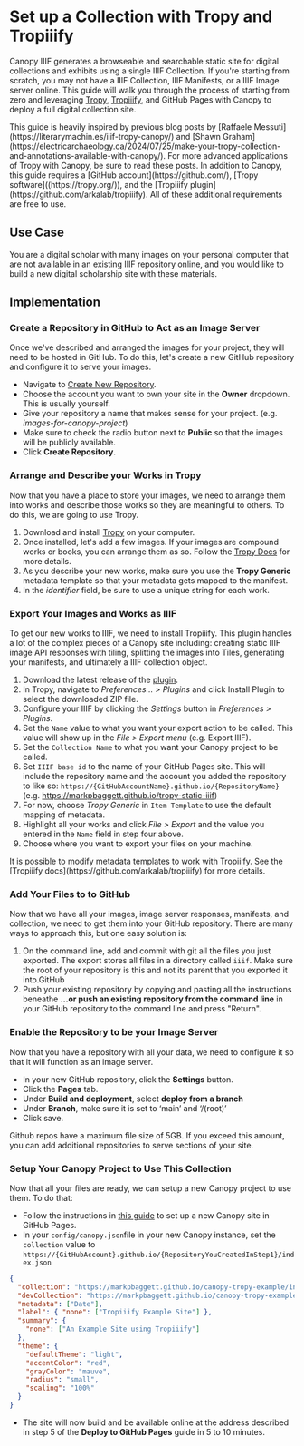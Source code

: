
# Set up a Collection with Tropy and Tropiiify

Canopy IIIF generates a browseable and searchable static site for digital collections and exhibits using a single IIIF Collection. If you're starting from scratch, you may not have a IIIF Collection, IIIF Manifests, or a IIIF Image server online. This guide will walk you through the process of starting from zero and leveraging [Tropy](https://tropy.org/), [Tropiiify](https://github.com/arkalab/tropiiify), and GitHub Pages with Canopy to deploy a full digital collection site.

<Callout>
  This guide is heavily inspired by previous blog posts by
  [Raffaele Messuti](https://literarymachin.es/iiif-tropy-canopy/) and
  [Shawn Graham](https://electricarchaeology.ca/2024/07/25/make-your-tropy-collection-and-annotations-available-with-canopy/).
  For more advanced applications of Tropy with Canopy, be sure to read these posts.
</Callout>

<Callout type="info">
    In addition to Canopy, this guide requires a [GitHub account](https://github.com/),
    [Tropy software]((https://tropy.org/)), and the [Tropiiify plugin](https://github.com/arkalab/tropiiify).
    All of these additional requirements are free to use.
</Callout>

## Use Case

  You are a digital scholar with many images on your personal computer that are not available in an existing IIIF
  repository online, and you would like to build a new digital scholarship site with these materials.

## Implementation

<Steps>

### Create a Repository in GitHub to Act as an Image Server

Once we've described and arranged the images for your project, they will need to be hosted in GitHub.
To do this, let's create a new GitHub repository and configure it to serve your images.

* Navigate to [Create New Repository](https://github.com/new).
* Choose the account you want to own your site in the **Owner** dropdown. This is usually yourself.
* Give your repository a name that makes sense for your project. (e.g. *images-for-canopy-project*)
* Make sure to check the radio button next to **Public** so that the images will be publicly available.
* Click **Create Repository**.

### Arrange and Describe your Works in Tropy

Now that you have a place to store your images, we need to arrange them into works and describe those works
so they are meaningful to others. To do this, we are going to use Tropy.

1. Download and install [Tropy](https://tropy.org/) on your computer.
2. Once installed, let's add a few images. If your images are compound works or books, you can arrange them as so. Follow the [Tropy Docs](https://docs.tropy.org/) for more details.
3. As you describe your new works, make sure you use the **Tropy Generic** metadata template so that your metadata gets mapped to the manifest.
4. In the *identifier* field, be sure to use a unique string for each work.

### Export Your Images and Works as IIIF

To get our new works to IIIF, we need to install Tropiiify. This plugin handles a lot of the complex pieces of a Canopy
site including: creating static IIIF image API responses with tiling, splitting the images into Tiles, generating your
manifests, and ultimately a IIIF collection object.

1. Download the latest release of the [plugin](https://github.com/martimpassos/tropiiify/releases/latest).
2. In Tropy, navigate to *Preferences… > Plugins* and click Install Plugin to select the downloaded ZIP file.
3. Configure your IIIF by clicking the *Settings* button in *Preferences > Plugins*.
4. Set the `Name` value to what you want your export action to be called. This value will show up in the *File > Export menu* (e.g. Export IIIF).
5. Set the `Collection Name` to what you want your Canopy project to be called.
6. Set `IIIF base id` to the name of your GitHub Pages site. This will include the repository name and the account you added the repository to like so: `https://{GitHubAccountName}.github.io/{RepositoryName}` (e.g. https://markpbaggett.github.io/tropy-static-iiif)
7. For now, choose *Tropy Generic* in `Item Template` to use the default mapping of metadata.
8. Highlight all your works and click *File > Export* and the value you entered in the `Name` field in step four above.
9. Choose where you want to export your files on your machine.

<Callout type="info">
    It is possible to modify metadata templates to work with Tropiiify. See the [Tropiiify docs](https://github.com/arkalab/tropiiify) for more details.
</Callout>

### Add Your Files to to GitHub

Now that we have all your images, image server responses, manifests, and collection, we need to get them
into your GitHub repository. There are many ways to approach this, but one easy solution is:

1. On the command line, add and commit with git all the files you just exported.  The export stores all files in a directory called `iiif`. Make sure the root of your repository is this and not its parent that you exported it into.GitHub
2. Push your existing repository by copying and pasting all the instructions beneathe **…or push an existing repository from the command line** in your GitHub repository to the command line and press "Return".

### Enable the Repository to be your Image Server

Now that you have a repository with all your data, we need to configure it so that it will function as an image
server.

* In your new GitHub repository, click the **Settings** button.
* Click the **Pages** tab.
* Under **Build and deployment**, select **deploy from a branch**
* Under **Branch**, make sure it is set to ‘main’ and ‘/(root)’
* Click save.

<Callout type="info">
    Github repos have a maximum file size of 5GB.  If you exceed this amount, you can add additional repositories
    to serve sections of your site.
</Callout>

###  Setup Your Canopy Project to Use This Collection

Now that all your files are ready, we can setup a new Canopy project to use them.  To do that:

* Follow the instructions in [this guide](https://canopy-iiif.github.io/docs/deploy-to-github-pages) to set up a new Canopy site in GitHub Pages.
* In your `config/canopy.json`file in your new Canopy instance, set the `collection` value to `https://{GitHubAccount}.github.io/{RepositoryYouCreatedInStep1}/index.json`

```json {2-3}
{
  "collection": "https://markpbaggett.github.io/canopy-tropy-example/index.json",
  "devCollection": "https://markpbaggett.github.io/canopy-tropy-example/index.json",
  "metadata": ["Date"],
  "label": { "none": ["Tropiiify Example Site"] },
  "summary": {
    "none": ["An Example Site using Tropiiify"]
  },
  "theme": {
    "defaultTheme": "light",
    "accentColor": "red",
    "grayColor": "mauve",
    "radius": "small",
    "scaling": "100%"
  }
}
```

* The site will now build and be available online at the address described in step 5 of the **Deploy to GitHub Pages**  guide in 5 to 10 minutes.


</Steps>
